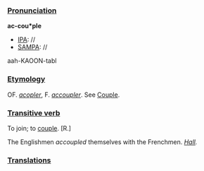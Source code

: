 ===[[Pronunciation]]===

'''ac-cou*ple'''
*[[IPA]]: //
*[[SAMPA]]: //
aah-KAOON-tabl
===[[Etymology]]===

OF. ''[[acopler]]'', F. ''[[accoupler]]''. See [[Couple]].
===[[Transitive verb]]===

To join; to [[couple]]. [R.]

The Englishmen ''accoupled'' themselves with the Frenchmen. ''[[Hall (source)|Hall]].''
===[[Translations]]===